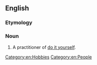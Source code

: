 ==English==

===Etymology===
{{suffix|en|do it yourself|er}}

===Noun===
{{en-noun}}

# A practitioner of [[do it yourself]].

[[Category:en:Hobbies]]
[[Category:en:People]]